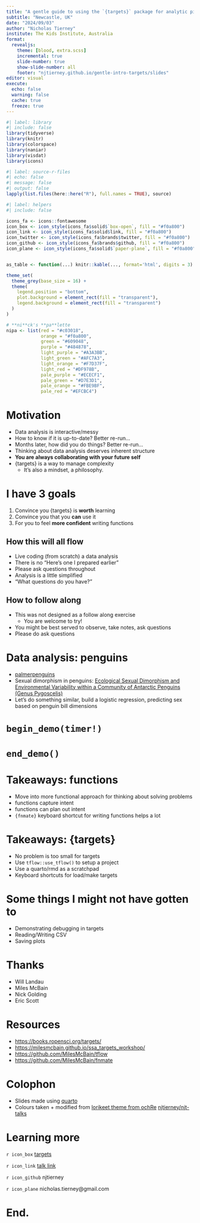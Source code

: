 ```yaml
---
title: "A gentle guide to using the `{targets}` package for analytic pipelines"
subtitle: "Newcastle, UK"
date: "2024/09/03"
author: "Nicholas Tierney"
institute: The Kids Institute, Australia
format: 
  revealjs:
    theme: [blood, extra.scss]
    incremental: true
    slide-number: true
    show-slide-number: all
    footer: "njtierney.github.io/gentle-intro-targets/slides"
editor: visual
execute: 
  echo: false
  warning: false
  cache: true
  freeze: true
---
```


```r
#| label: library
#| include: false
library(tidyverse)
library(knitr)
library(colorspace)
library(naniar)
library(visdat)
library(icons)
```

```r
#| label: source-r-files
#| echo: false
#| message: false
#| output: false
lapply(list.files(here::here("R"), full.names = TRUE), source)
```

```r
#| label: helpers
#| include: false

icons_fa <- icons::fontawesome
icon_box <- icon_style(icons_fa$solid$`box-open`, fill = "#f0a800")
icon_link <- icon_style(icons_fa$solid$link, fill = "#f0a800")
icon_twitter <- icon_style(icons_fa$brands$twitter, fill = "#f0a800")
icon_github <- icon_style(icons_fa$brands$github, fill = "#f0a800")
icon_plane <- icon_style(icons_fa$solid$`paper-plane`, fill = "#f0a800")


as_table <- function(...) knitr::kable(..., format='html', digits = 3)

theme_set(
  theme_grey(base_size = 16) +
  theme(
    legend.position = "bottom",
    plot.background = element_rect(fill = "transparent"),
    legend.background = element_rect(fill = "transparent")
  )
)

# **ni**ck's **pa**lette
nipa <- list(red = "#c03018",
             orange = "#f0a800",
             green = "#609048",
             purple = "#484878",
             light_purple = "#A3A3BB",
             light_green = "#AFC7A3",
             light_orange = "#F7D37F",
             light_red = "#DF978B",
             pale_purple = "#ECECF1",
             pale_green = "#D7E3D1",
             pale_orange = "#FBE9BF",
             pale_red = "#EFCBC4")

```

# Motivation

- Data analysis is interactive/messy
- How to know if it is up-to-date? Better re-run...
- Months later, how did you do things? Better re-run...
- Thinking about data analysis deserves inherent structure
- **You are always collaborating with your future self**
- {targets} is a way to manage complexity
  - It's also a mindset, a philosophy.


# I have 3 goals

1.  Convince you {targets} is **worth** learning
2.  Convince you that you **can** use it
3.  For you to feel **more confident** writing functions

## How this will all flow

-   Live coding (from scratch) a data analysis
-   There is no "Here's one I prepared earlier"
-   Please ask questions throughout
-   Analysis is a little simplified
-   "What questions do you have?"

## How to follow along

- This was not designed as a follow along exercise
  - You are welcome to try!
- You might be best served to observe, take notes, ask questions
- Please do ask questions

# Data analysis: penguins

- [palmerpenguins](https://github.com/allisonhorst/palmerpenguins)
- Sexual dimorphism in penguins: [Ecological Sexual Dimorphism and Environmental Variability within a Community of Antarctic Penguins (Genus Pygoscelis)](https://journals.plos.org/plosone/article?id=10.1371/journal.pone.0090081#s2)
- Let's do something similar, build a logistic regression, predicting sex based on penguin bill dimensions

# `begin_demo(timer!)`

# `end_demo()`

# Takeaways: functions

- Move into more functional approach for thinking about solving problems
- functions capture intent
- functions can plan out intent
- `{fnmate}` keyboard shortcut for writing functions helps a lot

# Takeaways: {targets}

- No problem is too small for targets
- Use `tflow::use_tflow()` to setup a project
- Use a quarto/rmd as a scratchpad
- Keyboard shortcuts for load/make targets

# Some things I might not have gotten to

- Demonstrating debugging in targets
- Reading/Writing CSV
- Saving plots

# Thanks

-   Will Landau
-   Miles McBain
-   Nick Golding
-   Eric Scott

# Resources

-   <https://books.ropensci.org/targets/>
-   <https://milesmcbain.github.io/ssa_targets_workshop/>
-   <https://github.com/MilesMcBain/tflow>
-   <https://github.com/MilesMcBain/fnmate>

# Colophon

-   Slides made using [quarto](https://github.com/quarto-dev/quarto)
-   Colours taken + modified from [lorikeet theme from ochRe](https://github.com/ropenscilabs/ochRe) [njtierney/njt-talks](github.com/njtierney/njt-talks) <!-- - Header font is **Josefin Sans** --> <!-- - Body text font is **Montserrat** --> <!-- - Code font is **Fira Mono** --> <!-- - template available:  -->

# Learning more

`r icon_box` [targets](https://books.ropensci.org/targets/)

`r icon_link` [talk link]()

`r icon_github` njtierney

`r icon_plane` nicholas.tierney\@gmail.com

# **End.**
